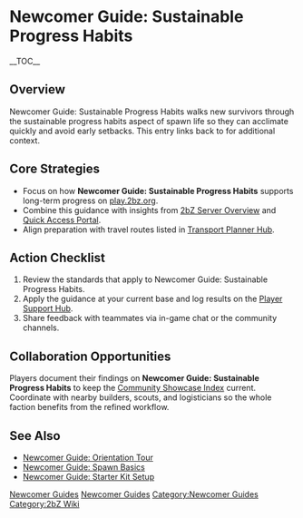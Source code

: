 {{Short description|Newcomer Guide: Sustainable Progress Habits walks new survivors through the sustainable progress habits aspect of spawn life so they can acclimate quickly and avoid early setbacks}}
= Newcomer Guide: Sustainable Progress Habits =
{{2bZ Navbox}}
__TOC__

== Overview ==
Newcomer Guide: Sustainable Progress Habits walks new survivors through the sustainable
progress habits aspect of spawn life so they can acclimate quickly and avoid early
setbacks. This entry links back to [[Category:Newcomer Guides|Newcomer Guides]] for
additional context.

== Core Strategies ==
* Focus on how '''Newcomer Guide: Sustainable Progress Habits''' supports long-term progress on [[play.2bz.org]].
* Combine this guidance with insights from [[2bZ Server Overview]] and [[Quick Access Portal]].
* Align preparation with travel routes listed in [[Transport Planner Hub]].

== Action Checklist ==
# Review the [[Category:Newcomer Guides|Newcomer Guides]] standards that apply to Newcomer Guide: Sustainable Progress Habits.
# Apply the guidance at your current base and log results on the [[Player Support Hub]].
# Share feedback with teammates via in-game chat or the community channels.

== Collaboration Opportunities ==
Players document their findings on '''Newcomer Guide: Sustainable Progress Habits''' to
keep the [[Community Showcase Index]] current. Coordinate with nearby builders, scouts,
and logisticians so the whole faction benefits from the refined workflow.

== See Also ==
* [[Newcomer Guide: Orientation Tour]]
* [[Newcomer Guide: Spawn Basics]]
* [[Newcomer Guide: Starter Kit Setup]]

[[Category:Newcomer Guides]]
[[Category:2bZ Wiki]]
